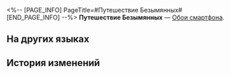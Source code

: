 <%-- [PAGE_INFO]
PageTitle=#Путешествие Безымянных#
[END_PAGE_INFO] --%>
{{Предмет Инфобокс
|id          = 221000
|Изображение = Предмет Путешествие Безымянных.png
|Тип         = Обои смартфона
|Инвентарь   = 
|Редкость    = 4
|Эффект      = 
|Описание    = Обои для смартфона, которые можно установить после получения.
|Источник1   = [[По умолчанию]]
}}
{{Описание|Во всей вселенной можно найти следы Безымянных, которыми отмечен их путь.}}
'''Путешествие Безымянных''' — [[Обои смартфона]].

==На других языках==
{{На других языках
|en   = Nameless Journey
|zhs  = 无名路途
|zht  = 無名路途
|ja   = ナナシの道
|ko   = 무명객의 여정
|es   = Camino de los Anónimos
|fr   = Voyage des Sans Noms
|ru   = Путешествие Безымянных
|th   = การเดินทางนิรนาม
|vi   = Hành Trình Không Tên
|de   = Abenteuer der Namenlosen
|id   = Perjalanan Nameless
|pt   = Jornada Inominada
}}

==История изменений==
{{История изменений|3.5}}